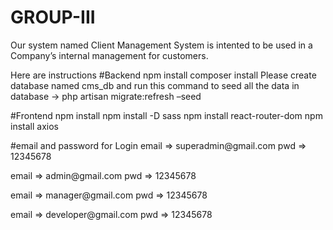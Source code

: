 # GROUP-III

Our system named Client Management System is intented to be used in a Company's internal management for customers.

Here are instructions
#Backend
npm install
composer install
Please create database named cms_db and run this command to seed all the data in database -> php artisan migrate:refresh --seed


#Frontend
npm install
npm install -D sass
npm install react-router-dom
npm install axios

#email and password for Login
email => superadmin@gmail.com
pwd => 12345678

email => admin@gmail.com
pwd => 12345678

email => manager@gmail.com
pwd => 12345678

email => developer@gmail.com
pwd => 12345678